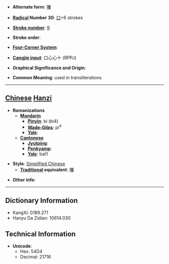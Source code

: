 * '''Alternate form''': [[嗶]]

* '''[[Wiktionary:Chinese radical index| Radical]] Number 30''': [[Wiktionary:Chinese radical index 口|口]]+6 strokes

* '''[[Wiktionary:Chinese total strokes index|Stroke number]]''': [[Wiktionary:Chinese total strokes index 9|9]]

* '''Stroke order''': 

* '''[[Wiktionary:Chinese four corner index|Four-Corner System]]''': 

* '''[[Wiktionary:Chinese Cangjie index|Cangjie input]]''': 口心心十 (RPPJ)

* '''Graphical Significance and Origin''': 

* '''Common Meaning''': used in transliterations

----

== [[Chinese]] [[Hanzi]] ==

* '''Romanizations'''
** '''[[Mandarin]]'''
*** '''[[Pinyin]]''': bì (bi4)
*** '''[[Wade-Giles]]''': pi<sup>4</sup>
*** '''[[Yale]]''': 
** '''[[Cantonese]]'''
*** '''[[Jyutping]]''':
*** '''[[Penkyamp]]''': 
*** '''[[Yale]]''': bat1

* '''Style''': [[Simplified Chinese]] 
** '''[[Traditional Chinese|Traditional]] equivalent''': [[嗶]]

* '''Other info''': 

----

== Dictionary Information ==

* KangXi: 0189.271
* Hanyu Da Zidian: 10614.030

== Technical Information ==

* '''Unicode''':
** Hex: 54D4
** Decimal: 21716